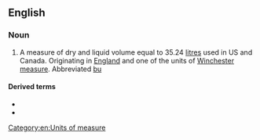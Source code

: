 ==English==

===Noun===
{{en-noun}}
# A measure of dry and liquid volume equal to 35.24 [[litre]]s used in US and Canada. Originating in [[England]] and one of the units of [[Winchester measure]]. Abbreviated [[bu]]

====Derived terms====
* {{l|en|Winchester gallon}}
* {{l|en|Winchester quart}}

[[Category:en:Units of measure]]